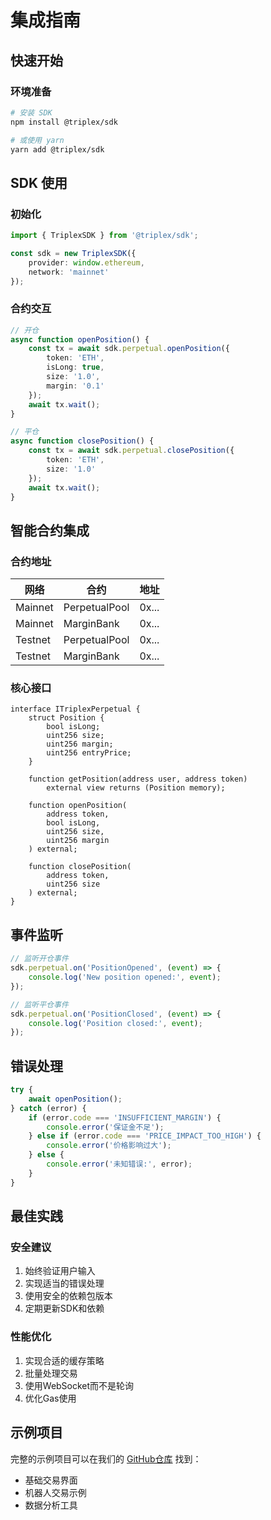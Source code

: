 # 集成指南

## 快速开始

### 环境准备

```bash
# 安装 SDK
npm install @triplex/sdk

# 或使用 yarn
yarn add @triplex/sdk
```

## SDK 使用

### 初始化

```typescript
import { TriplexSDK } from '@triplex/sdk';

const sdk = new TriplexSDK({
    provider: window.ethereum,
    network: 'mainnet'
});
```

### 合约交互

```typescript
// 开仓
async function openPosition() {
    const tx = await sdk.perpetual.openPosition({
        token: 'ETH',
        isLong: true,
        size: '1.0',
        margin: '0.1'
    });
    await tx.wait();
}

// 平仓
async function closePosition() {
    const tx = await sdk.perpetual.closePosition({
        token: 'ETH',
        size: '1.0'
    });
    await tx.wait();
}
```

## 智能合约集成

### 合约地址

| 网络 | 合约 | 地址 |
|------|------|------|
| Mainnet | PerpetualPool | 0x... |
| Mainnet | MarginBank | 0x... |
| Testnet | PerpetualPool | 0x... |
| Testnet | MarginBank | 0x... |

### 核心接口

```solidity
interface ITriplexPerpetual {
    struct Position {
        bool isLong;
        uint256 size;
        uint256 margin;
        uint256 entryPrice;
    }

    function getPosition(address user, address token) 
        external view returns (Position memory);

    function openPosition(
        address token,
        bool isLong,
        uint256 size,
        uint256 margin
    ) external;

    function closePosition(
        address token,
        uint256 size
    ) external;
}
```

## 事件监听

```typescript
// 监听开仓事件
sdk.perpetual.on('PositionOpened', (event) => {
    console.log('New position opened:', event);
});

// 监听平仓事件
sdk.perpetual.on('PositionClosed', (event) => {
    console.log('Position closed:', event);
});
```

## 错误处理

```typescript
try {
    await openPosition();
} catch (error) {
    if (error.code === 'INSUFFICIENT_MARGIN') {
        console.error('保证金不足');
    } else if (error.code === 'PRICE_IMPACT_TOO_HIGH') {
        console.error('价格影响过大');
    } else {
        console.error('未知错误:', error);
    }
}
```

## 最佳实践

### 安全建议

1. 始终验证用户输入
2. 实现适当的错误处理
3. 使用安全的依赖包版本
4. 定期更新SDK和依赖

### 性能优化

1. 实现合适的缓存策略
2. 批量处理交易
3. 使用WebSocket而不是轮询
4. 优化Gas使用

## 示例项目

完整的示例项目可以在我们的 [GitHub仓库](https://github.com/your-org/triplex-examples) 找到：

- 基础交易界面
- 机器人交易示例
- 数据分析工具 